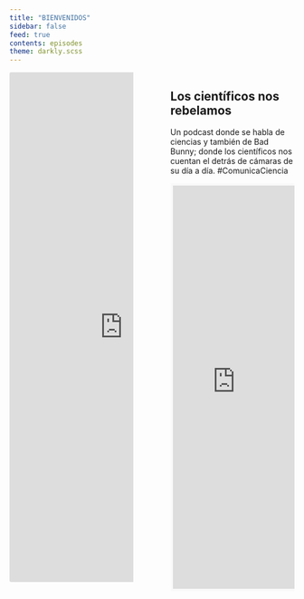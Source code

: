 ```yaml
---
title: "BIENVENIDOS"
sidebar: false
feed: true
contents: episodes
theme: darkly.scss
---
```


:::::{.columns}


::: {.column width="47.5%"}


<iframe src="https://podlink.to/nohaytesispod?embed=true" allowfullscreen style="border-radius:3px" frameborder="0" height="900" width="400"></iframe>



:::
::: {.column width="5%"}
:::
::: {.column width="47.5%"}

## Los científicos nos rebelamos



Un podcast donde se habla de ciencias y también de Bad Bunny; donde los científicos nos cuentan el detrás de cámaras de su día a día. #ComunicaCiencia

<iframe id='kofiframe' src='https://ko-fi.com/nohaytesispod/?hidefeed=true&widget=true&embed=true&preview=true' style='border:none;width:100%;padding:4px;background:#f9f9f9;' height='712' title='nohaytesispod'></iframe>

:::


:::::